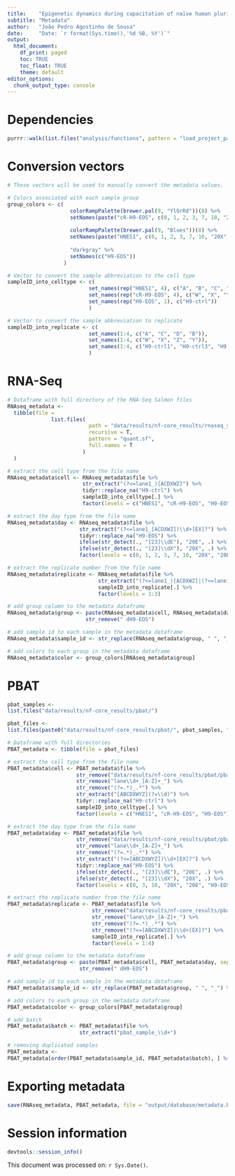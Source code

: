 ```yaml
---
title:    "Epigenetic dynamics during capacitation of naïve human pluripotent stem cells"
subtitle: "Metadata"
author:   "João Pedro Agostinho de Sousa"
date:     "Date: `r format(Sys.time(),'%d %B, %Y')`"
output:
  html_document:
    df_print: paged
    toc: TRUE
    toc_float: TRUE
    theme: default
editor_options:
  chunk_output_type: console
---
```


# Dependencies
```r

purrr::walk(list.files("analysis/functions", pattern = "load_project_packages", full.names = T), source)

```

# Conversion vectors
```r

# These vectors will be used to manually convert the metadata values.

# Colors associated with each sample group
group_colors <- c(
                    colorRampPalette(brewer.pal(9, "YlOrRd"))(8) %>%
                    setNames(paste("cR-H9-EOS", c(0, 1, 2, 3, 7, 10, "20X", "20E"), sep = " d")),
                    
                    colorRampPalette(brewer.pal(9, "Blues"))(8) %>%
                    setNames(paste("HNES1", c(0, 1, 2, 3, 7, 10, "20X", "20E"), sep = " d")),
                    
                    "darkgray" %>%
                    setNames(c("H9-EOS"))
                  )

# Vector to convert the sample abbreviation to the cell type
sampleID_into_celltype <- c(
                          set_names(rep("HNES1", 4), c("A", "B", "C", "D")),
                          set_names(rep("cR-H9-EOS", 4), c("W", "X", "Y", "Z")),
                          set_names(rep("H9-EOS", 1), c("H9-ctrl"))
                          )

# Vector to convert the sample abbreviation to replicate
sampleID_into_replicate <- c(
                          set_names(1:4, c("A", "C", "D", "B")),
                          set_names(1:4, c("W", "X", "Z", "Y")),
                          set_names(1:4, c("H9-ctrl1", "H9-ctrl3", "H9-ctrl4", "H9Ctrl2"))
                          )

```

# RNA-Seq
```r

# Dataframe with full directory of the RNA-Seq Salmon files
RNAseq_metadata <-
  tibble(file = 
              list.files(
                          path = "data/results/nf-core_results/rnaseq_single_end/salmon",
                          recursive = T,
                          pattern = "quant.sf",
                          full.names = T
                        )
  )

# extract the cell type from the file name
RNAseq_metadata$cell <- RNAseq_metadata$file %>%
                        str_extract("(?<=lane1_)[ACDXWZ]") %>%
                        tidyr::replace_na("H9-ctrl") %>%
                        sampleID_into_celltype[.] %>%
                        factor(levels = c("HNES1", "cR-H9-EOS", "H9-EOS"))

# extract the day type from the file name
RNAseq_metadata$day <- RNAseq_metadata$file %>%
                       str_extract("(?<=lane1_[ACDXWZ])\\d+[EX]?") %>%
                       tidyr::replace_na("H9-EOS") %>% 
                       ifelse(str_detect(., "[23]\\dE"), "20E", .) %>% 
                       ifelse(str_detect(., "[23]\\dX"), "20X", .) %>% 
                       factor(levels = c(0, 1, 2, 3, 7, 10, "20X", "20E", "H9-EOS"))

# extract the replicate number from the file name
RNAseq_metadata$replicate <- RNAseq_metadata$file %>%
                             str_extract("(?<=lane1_)[ACDXWZ]|(?<=lane1_)H9-ctrl\\d") %>%
                             sampleID_into_replicate[.] %>% 
                             factor(levels = 1:3)

# add group column to the metadata dataframe
RNAseq_metadata$group <- paste(RNAseq_metadata$cell, RNAseq_metadata$day, sep = " d") %>%
                         str_remove(" dH9-EOS")

# add sample id to each sample in the metadata dataframe
RNAseq_metadata$sample_id <- str_replace(RNAseq_metadata$group, " ", "_") %>% paste(RNAseq_metadata$replicate, sep = "_rep")

# add colors to each group in the metadata dataframe
RNAseq_metadata$color <- group_colors[RNAseq_metadata$group]

```

# PBAT
```r

pbat_samples <- 
list.files("data/results/nf-core_results/pbat/")

pbat_files <- 
list.files(paste0("data/results/nf-core_results/pbat/", pbat_samples, "/bismark_methylation_calls/methylation_coverage"), full.names = T)

# Dataframe with full directories
PBAT_metadata <- tibble(file = pbat_files)

# extract the cell type from the file name
PBAT_metadata$cell <- PBAT_metadata$file %>%
                      str_remove("data/results/nf-core_results/pbat/pbat_sample_\\d+/bismark_methylation_calls/methylation_coverage/") %>% 
                      str_remove("lane\\d+_[A-Z]+_") %>%
                      str_remove("(?=.*)_.*") %>% 
                      str_extract("[ABCDXWYZ](?=\\d)") %>%
                      tidyr::replace_na("H9-ctrl") %>%
                      sampleID_into_celltype[.] %>%
                      factor(levels = c("HNES1", "cR-H9-EOS", "H9-EOS"))

# extract the day type from the file name
PBAT_metadata$day <- PBAT_metadata$file %>%
                      str_remove("data/results/nf-core_results/pbat/pbat_sample_\\d+/bismark_methylation_calls/methylation_coverage/") %>% 
                      str_remove("lane\\d+_[A-Z]+_") %>%
                      str_remove("(?=.*)_.*") %>% 
                      str_extract("(?<=[ABCDXWYZ])\\d+[EX]?") %>%
                      tidyr::replace_na("H9-EOS") %>%
                      ifelse(str_detect(., "[23]\\dE"), "20E", .) %>%
                      ifelse(str_detect(., "[23]\\dX"), "20X", .) %>%
                      factor(levels = c(0, 3, 10, "20X", "20E", "H9-EOS"))

# extract the replicate number from the file name
PBAT_metadata$replicate <- PBAT_metadata$file %>%
                           str_remove("data/results/nf-core_results/pbat/pbat_sample_\\d+/bismark_methylation_calls/methylation_coverage/") %>% 
                           str_remove("lane\\d+_[A-Z]+_") %>%
                           str_remove("(?=.*)_.*") %>%
                           str_remove("(?<=[ABCDXWYZ])\\d+[EX]?") %>% 
                           sampleID_into_replicate[.] %>% 
                           factor(levels = 1:4)

# add group column to the metadata dataframe
PBAT_metadata$group <- paste(PBAT_metadata$cell, PBAT_metadata$day, sep = " d") %>%
                       str_remove(" dH9-EOS")

# add sample id to each sample in the metadata dataframe
PBAT_metadata$sample_id <- str_replace(PBAT_metadata$group, " ", "_") %>% paste(PBAT_metadata$replicate, sep = "_rep")

# add colors to each group in the metadata dataframe
PBAT_metadata$color <- group_colors[PBAT_metadata$group]

# add batch
PBAT_metadata$batch <- PBAT_metadata$file %>% 
                       str_extract("pbat_sample_\\d+")

# removing duplicated samples
PBAT_metadata <- 
PBAT_metadata[order(PBAT_metadata$sample_id, PBAT_metadata$batch), ] %>% .[! duplicated(.$sample_id, fromLast = T), ]

```

# Exporting metadata
```r

save(RNAseq_metadata, PBAT_metadata, file = "output/database/metadata.RData")

```

# Session information
```r

devtools::session_info()

```

This document was processed on: `r Sys.Date()`.